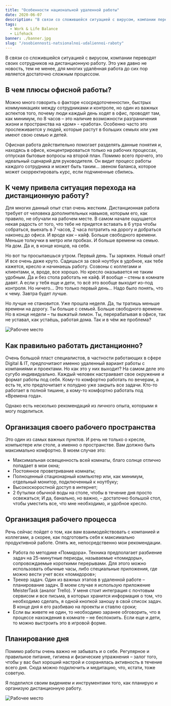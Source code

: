 ```yaml
---
title: "Особенности национальной удаленной работы"
date: 2020-06-07
description: "В связи со сложившейся ситуацией с вирусом, компании переводят своих сотрудников на дистанционную работу. Это уже давно не новость, тем не менее, для многих удалённая работа до сих пор является достаточно сложным процессом."
tags:
  - Work & Life Balance
  - Lifehack
banner: ./banner.jpg
slug: "/osobiennosti-natsionalnoi-udaliennoi-raboty"
---
```


В связи со сложившейся ситуацией с вирусом, компании переводят своих сотрудников на дистанционную работу. Это уже давно не новость, тем не менее, для многих удалённая работа до сих пор является достаточно сложным процессом.

## В чем плюсы офисной работы?

Можно много говорить о факторе «сосредоточенности», быстрых коммуникациях между сотрудниками и контроле, но один из важных аспектов того, почему люди каждый день ходят в офис, проводят там, как минимум, по 8 часов – это наличие возможности разграничения жизни и пространства на «дом» - «работа». Особенно часто это прослеживается у людей, которые растут в больших семьях или уже имеют свою семью и детей.

Офисная работа действительно помогает разделять данные понятия и, находясь в офисе, концентрироваться только на рабочих процессах, отпуская бытовые вопросы на второй план.
Помимо всего прочего, это идеальный сценарий для руководителя. Он видит процесс работы каждого сотрудника и может быть таким… звеном баланса, которое может скорректировать курс, если подчиненные сбились.

## К чему привела ситуация перехода на дистанционную работу?

Для многих данный опыт стал очень жестким. Дистанционная работа требует от человека дополнительных навыков, которым его, как правило, не обучали на рабочем месте.
В самом начале ощущается некая радость от того, что тебе не придется вставать в 6 утра чтобы собраться, выехать в 7 часов, 2 часа потратить на дорогу и добраться наконец до офиса. И вроде как – кайф. Больше свободного времени. Меньше толкучки в метро или пробках. И больше времени на семью. На дом. Да и, в конце концов, на себя.

Но вот ты просыпаешься утром. Первый день. Ты заряжен. Новый опыт! И все очень даже круто. Садишься за свой ноутбук в удобное, как тебе кажется, кресло и начинаешь работу. Созвоны с коллегами и клиентами, и, вроде, все хорошо. Но кресло оказывается не таким удобным. Да и без стола работать не кайф. И вообще – стены в комнате давят. А если у тебя еще и дети, то всё это вообще выходит из-под контроля. Но ничего… Это только первый день… Надо было понять, что к чему. Завтра будет лучше.

Но лучше не становится. Уже прошла неделя. Да, ты тратишь меньше времени на дорогу. Ты больше с семьей. Больше свободного времени. Но в конце недели – ты выжатый лимон. Ты, перерабатывая в офисе, так не уставал, как устаёшь, работая дома.
Так и в чём же проблема?

![Рабочее место](./text1.png)

## Как правильно работать дистанционно?

Очень большой пласт специалистов, в частности работающих в сфере Digital & IT, предпочитают именно удаленный вариант работы с компаниями и проектами. Но как это у них выходит?
На самом деле это сугубо индивидуально. Каждый человек настраивает свое окружение и формат работы под себя. Кому-то комфортно работать по вечерам, а есть те, кто предпочитает к полудню уже закрыть все задачи. Кто-то работает в полной тишине, а кому-то комфортно работать под «Времена года».

Однако есть несколько рекомендаций из личного опыта, которыми я могу поделиться.

## Организация своего рабочего пространства

Это один из самых важных пунктов. И речь не только о кресле, компьютере или столе, а именно о пространстве. Вам должно быть максимально комфортно. В моем случае это:

- Максимальная освещенность всей комнаты, благо солнце отлично попадает в мои окна;
- Постоянное проветривание комнаты;
- Полноценный стационарный компьютер или, как минимум, отдельный монитор, подключенный к ноутбуку;
- Высокоскоростной доступ в интернет;
- 2 бутылки обычной воды на столе, чтобы в течение дня просто освежаться;
И да, банально, но важно, – достаточно большой стол, чтобы уместить все, что мне необходимо, и удобное кресло.

## Организация рабочего процесса

Речь сейчас пойдет о том, как вам взаимодействовать с компанией и коллегами, а скорее, как подготовить себя к максимально продуктивной работе. Опять же, непосредственно мои рекомендации.

- Работа по методике «Помидора». Техника предполагает разбиение задач на 25-минутные периоды, называемые «помидоры», сопровождаемые короткими перерывами. Для этого можно использовать обычные часы, либо специальные приложения, где можно вести учет всех «помидоров»;
- Трекер задач. Один из важных этапов в удаленной работе – планирование задач. В моем случае я использую приложение MeisterTask (аналог Trello). У меня стоит интеграция с почтовым сервисом и все письма, в которых хранится информация о том, что необходимо сделать, я одной кнопкой заношу в свой список задач. В конце дня я его разбиваю на проекты и ставлю сроки;
- Если вы живете не один, то необходимо заранее обговорить, что в процессе нахождения в комнате – не беспокоить. Если еще и дети, то можно выстроить это в игровой форме.

## Планирование дня

Помимо работы очень важно не забывать и о себе. Регулярное и правильное питание, гигиена и физические упражнения – залог того, чтобы у вас был хороший настрой и сохранялась активность в течение всего дня. Сюда можно подключить и медитацию, что, кстати, тоже советую.

Я поделился своим видением и инструментами того, как планирую и организую дистанционную работу.

![Рабочее место](./text2.png)
